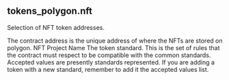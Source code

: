 ## tokens_polygon.nft 
Selection of NFT token addresses.


<ParamField path="contract_address">
The contract address is the unique address of where the NFTs are stored on polygon.
</ParamField>
<ParamField path="name">
NFT Project Name
</ParamField>
<ParamField path="standard">
The token standard. This is the set of rules that the contract must respect to be compatible with the common standards. Accepted values are presently standards represented. If you are adding a token with a new standard, remember to add it the accepted values list.

</ParamField>
